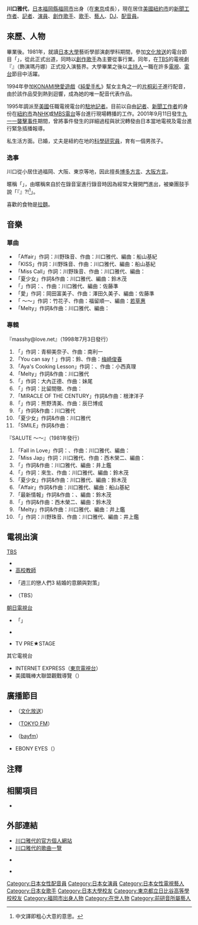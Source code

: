 {{multiple issues|
{{Notability Unreferenced|time=2016-08-11T18:06:13+00:00}}
{{Primarysources|time=2016-08-11T18:06:13+00:00}}
}}
{{japanese|japanese=川口 雅代|kana=かわぐち まさよ|romaji=Kawaguchi Masayo}}
'''川口雅代'''{{BD||6月7日||}}，[[日本|日本]][[福岡縣|福岡縣]][[福岡市|福岡市]]出身（在[[東京|東京]]成長），現在居住[[美國|美國]][[紐約|紐約市]]的[[新聞從業員|新聞工作者]]、[[記者|記者]]、[[演員|演員]]、[[創作歌手|創作歌手]]、[[歌手|歌手]]、[[藝人|藝人]]、[[DJ|DJ]]、[[配音員|配音員]]。

== 來歷、人物 ==
{{link-ja|東京都立日比谷高等學校|東京都立日比谷高等学校}}畢業後。1981年，就讀[[日本大學|日本大學]]藝術學部演劇學科期間，參加[[文化放送_(日本)|文化放送]]的電台節目「{{link-ja|Miss DJ Request Parade|ミスDJリクエストパレード}}」，從此正式出道，同時以[[創作歌手|創作歌手]]為主要從事行業。同年，在[[TBS電視台|TBS]]的電視劇『{{link-ja|2年B組仙八老師|2年B組仙八先生}}』（飾演瑪丹娜）正式投入演藝界。大學畢業之後以[[主持人|主持人]]一職在許多[[電視|電視]]、[[電台|電台]]節目中活躍。

1994年參加[[科樂美|KONAMI]][[戀愛遊戲|戀愛遊戲]]《[[心跳回憶_(遊戲)|純愛手札]]》幫女主角之一的[[片桐彩子|片桐彩子]]進行配音，由於該作品受到熱到迴響，成為她的唯一配音代表作品。

1995年調派至[[美國|美國]]任職電視電台的[[駐地記者|駐地記者]]。目前以自由[[記者|記者]]、[[新聞從業員|新聞工作者]]的身份在[[紐約|紐約市]]為[[日本放送協会|NHK]]或[[MBS電台|MBS電台]]等台進行現場轉播的工作。2001年9月11日發生[[九一一襲擊事件|九一一襲擊事件]]期間，曾將事件發生的詳細過程與狀況轉發由日本當地電視及電台進行緊急插播報導。

私生活方面。已婚，丈夫是紐約在地的[[科學家|科學研究員]]，育有一個男孩子。

=== 逸事 ===
川口從小居住過福岡、大阪、東京等地，因此擅長[[博多方言|博多方言]]、[[大阪方言|大阪方言]]。

暱稱「{{lang|ja|がーちゃん}}」，由暱稱來自於在錄音室進行錄音時因為經常大聲開門進出，被樂團鼓手{{link-ja|林立夫|林立夫}}說「{{lang|ja|がさつだな、}}『{{lang|ja|がー}}』{{lang|ja|か}}?!<ref>中文譯即粗心大意的意思。</ref>」。

喜歡的食物是[[拉麵|拉麵]]。

== 音樂 ==
=== 單曲 ===
* 「{{lang|ja|やさしい}}Affair」作詞：川野珠音、作曲：川口雅代、編曲：船山基紀
* 「KISS」作詞：川野珠音、作曲：川口雅代、編曲：船山基紀
* 「Miss Call」作詞：川野珠音、作曲：川口雅代、編曲：{{link-ja|鈴木茂|鈴木茂 (ギタリスト)}}
* 「夏少女」作詞&作曲：川口雅代、編曲：鈴木茂
* 「{{lang|ja|メモワール}}」作詞：{{link-ja|岡田富美子|岡田冨美子}}、作曲：川口雅代、編曲：佐藤準
* 「愛{{lang|ja|のイマジネーション}}」作詞：岡田富美子、作曲：澤田久美子、編曲：佐藤準
* 「{{lang|ja|ピリオド}} ～{{lang|ja|さよならの向こう}}～」作詞：竹花{{lang|ja|いち}}子、作曲：福留順一、編曲：[[若草惠|若草惠]]
* 「Melty」作詞&作曲：川口雅代、編曲：{{link-ja|井上鑑|井上鑑}}

=== 專輯 ===
; 『masshy@love.net』（1998年7月3日發行）
# 「{{lang|ja|好きなままで好きでいい}}」作詞：青柳美奈子、作曲：南利一
# 「You can say！」作詞：{{lang|ja|さゆ}}鈴、作曲：[[HΛL|梅崎俊春]]
# 「Aya's Cooking Lesson」作詞：{{link-ja|熊野清美|くまのきよみ}}、作曲：小西真理
# 「Melty」作詞&作曲：川口雅代
# 「{{lang|ja|恋はほどほどに}}」作詞：大內正德、作曲：{{lang|ja|シタール}}妹尾
# 「{{lang|ja|心にまで黄昏が}}」作詞：比留間徹、作曲：{{link-ja|上杉洋史|上杉洋史}}
# 「MIRACLE OF THE CENTURY」作詞&作曲：根津洋子
# 「{{lang|ja|あやういシンメトリー}}」作詞：熊野清美、作曲：辰巳博成
# 「{{lang|ja|ジャパニーズ·ガール}}」作詞&作曲：川口雅代
# 「夏少女」作詞&作曲：川口雅代
# 「SMILE」作詞&作曲：{{link-ja|上田誠|上田誠}}

; 『SALUTE ～{{lang|ja|ご·あ·い·さ·つ}}～』（1981年發行）
# 「Fall in Love」作詞：{{link-ja|下田逸郎|下田逸郎}}、作曲：川口雅代、編曲：{{link-ja|鈴木茂|鈴木茂 (ギタリスト)}}
# 「Miss Jap」作詞：川口雅代、作曲：西木榮二、編曲：{{link-ja|井上鑑|井上鑑}}
# 「{{lang|ja|さあもん ぴんく}}」作詞&作曲：川口雅代、編曲：井上鑑
# 「{{lang|ja|ショーウインドゥー}}」作詞：來生{{lang|ja|えつこ}}、作曲：川口雅代、編曲：鈴木茂
# 「夏少女」作詞&作曲：川口雅代、編曲：鈴木茂
# 「{{lang|ja|やさしい}}Affair」作詞&作曲：川口雅代、編曲：船山基紀
# 「最新情報」作詞&作曲：{{link-ja|近田春夫|近田春夫}}、編曲：鈴木茂
# 「{{lang|ja|ラストワルツ}}」作詞&作曲：西木榮二、編曲：鈴木茂
# 「Melty」作詞&作曲：川口雅代、編曲：井上鑑
# 「{{lang|ja|おやすみなさい}}」作詞：川野珠音、作曲：川口雅代、編曲：井上鑑

== 電視出演 ==
; [[TBS電視台|TBS]]
* {{link-ja|2年B組仙八老師|2年B組仙八先生}}
* [[高校教師|高校教師]]
* {{link-ja|週三電視劇特輯|水曜ドラマスペシャル}}「週三的戀人們3 結婚的意願與對策」
* {{link-ja|在世界中找尋愛|世界めぐり愛}}（TBS）

; [[朝日電視台|朝日電視台]]
* {{link-ja|週六WIDE劇場|土曜ワイド劇場}}「{{lang|ja|鎖された旅券}}」
* {{link-ja|CAR GRAPHIC TV|カーグラフィックTV}}
* {{lang|ja|こだわり}}TV PRE★STAGE

; 其它電視台
* INTERNET EXPRESS（[[東京電視台|東京電視台]]）
* 美國職棒大聯盟觀戰導覽（{{link-ja|旅Channel|旅チャンネル}}）

== 廣播節目 ==
* {{lang|ja|{{link-ja|ミスDJリクエストパレード|ミスDJリクエストパレード}}}}（[[文化放送_(日本)|文化放送]]）
* {{link-ja|BIG BANG TOKYO|BIG BANG TOKYO}}（[[FM東京|TOKYO FM]]）
* {{link-ja|SATURDAY BRACING MORNING|SATURDAY BRACING MORNING}}（[[bayfm|bayfm]]）
* EBONY EYES（{{link-ja|横濱FM放送|横浜エフエム放送|FM横濱}}）

== 注釋 ==
{{reflist}}

== 相關項目 ==
* {{link-ja|福岡縣出身人物列表|福岡県出身の人物一覧}}

== 外部連結 ==
* [https://web.archive.org/web/20160817231234/http://masshy.com/ 川口雅代的官方個人網站] {{ja icon}}
* [https://web.archive.org/web/20160913204245/http://homepage1.nifty.com/wreckingcrew/artist/kako/kawaguchimasayo/salute.htm 川口雅代的歌曲一覽] {{ja icon}}
* {{lang|ja|[http://www.myspace.com/masayokawaguchi 川口雅代 myspace.com 曲を聴ける]}} {{ja icon}}
* {{Facebook|masshy}} {{ja icon}}

{{Normdaten}}
{{DEFAULTSORT:Kawaguchi Masayo}}
[[Category:日本女性配音員|Category:日本女性配音員]]
[[Category:日本女演員|Category:日本女演員]]
[[Category:日本女性電視藝人|Category:日本女性電視藝人]]
[[Category:日本女歌手|Category:日本女歌手]]
[[Category:日本大學校友|Category:日本大學校友]]
[[Category:東京都立日比谷高等學校校友|Category:東京都立日比谷高等學校校友]]
[[Category:福岡市出身人物|Category:福岡市出身人物]]
[[Category:在世人物|Category:在世人物]]
[[Category:前研音所屬藝人|Category:前研音所屬藝人]]